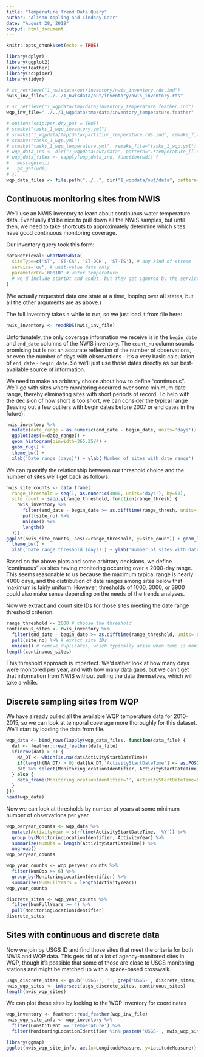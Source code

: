 ```yaml
---
title: "Temperature Trend Data Query"
author: "Alison Appling and Lindsay Carr"
date: "August 28, 2018"
output: html_document
---
```


```r
knitr::opts_chunk$set(echo = TRUE)
```

```r
library(dplyr)
library(ggplot2)
library(feather)
library(scipiper)
library(tidyr)

# sc_retrieve("1_nwisdata/out/inventory/nwis_inventory.rds.ind")
nwis_inv_file="../../1_nwisdata/out/inventory/nwis_inventory.rds"

# sc_retrieve("1_wqpdata/tmp/data/inventory_temperature.feather.ind")
wqp_inv_file="../../1_wqpdata/tmp/data/inventory_temperature.feather"

# options(scipiper.dry_put = TRUE)
# scmake("tasks_1_wqp_inventory.yml")
# scmake("1_wqpdata/tmp/data/partition_temperature.rds.ind", remake_file="tasks_1_wqp_inventory.yml")
# scmake("tasks_1_wqp.yml")
# scmake("tasks_1_wqp_temperature.yml", remake_file="tasks_1_wqp.yml")
# wqp_data_ind <- dir("1_wqpdata/out/data", pattern=".*temperature_[[:digit:]]{3}\\.feather\\.ind", full.names=TRUE)
# wqp_data_files <- sapply(wqp_data_ind, function(wdi) {
#   message(wdi)
#   gd_get(wdi)
# })
wqp_data_files <- file.path("../..", dir("1_wqpdata/out/data", pattern=".*temperature_[[:digit:]]{3}\\.feather$", full.names=TRUE))
```

## Continuous monitoring sites from NWIS

We'll use an NWIS inventory to learn about continuous water temperature data. 
Eventually it'd be nice to pull down all the NWIS samples, but until then,
we need to take shortcuts to approximately determine which sites have good
continuous monitoring coverage.

Our inventory query took this form:
```r
dataRetrieval::whatNWISdata(
  siteType=c('ST', 'ST-CA', 'ST-DCH', 'ST-TS'), # any kind of stream
  service='uv', # unit-value data only
  parameterCd='00010' # water temperature
  # we'd include startDt and endDt, but they get ignored by the service behind whatNWISdata
)
```
(We actually requested data one state at a time, looping over all states, but all the other arguments are as above.)

The full inventory takes a while to run, so we just load it from file here:
```r
nwis_inventory <- readRDS(nwis_inv_file)
```

Unfortunately, the only coverage information we receive is in the `begin_date` and `end_date` columns of the NWIS inventory. 
The `count_nu` column sounds promising but is not an accurate reflection of the
number of observations, or even the number of days with observations - it's a very basic calculation
of `end_date` - `begin_date`. So we'll just use those dates directly as our
best-available source of information.

We need to make an arbitrary choice about how to define "continuous". We'll go with sites where monitoring occurred over some minimum date range, thereby eliminating sites with short periods of record.
To help with the decision of how short is too short, we can consider the typical range (leaving out a few outliers with begin dates before 2007 or end dates in the future):
```r
nwis_inventory %>%
  mutate(date_range = as.numeric(end_date - begin_date, units='days')) %>%
  ggplot(aes(x=date_range)) +
  geom_histogram(binwidth=365.25/4) +
  geom_rug() +
  theme_bw() +
  xlab('Date range (days)') + ylab('Number of sites with date range')
```

We can quantify the relationship between our threshold choice and the number of sites we'll get back as follows:
```r
nwis_site_counts <- data_frame(
  range_threshold = seq(1, as.numeric(4000, units='days'), by=50),
  site_count = sapply(range_threshold, function(range_thresh) {
    nwis_inventory %>%
      filter(end_date - begin_date >= as.difftime(range_thresh, units='days')) %>%
      pull(site_no) %>%
      unique() %>%
      length()
  }))
ggplot(nwis_site_counts, aes(x=range_threshold, y=site_count)) + geom_line() +
  theme_bw() +
  xlab('Date range threshold (days)') + ylab('Number of sites with date range >= threshold')
```

Based on the above plots and some arbitrary decisions, we define "continuous" as sites having monitoring occurring over a 2000-day range.
This seems reasonable to us because the maximum typical range is nearly 4000 days, and the distribution of date ranges among sites below that maximum is fairly uniform. However, thresholds of 1000, 3000, or 3900 could also make sense depending on the needs of the trends analyses.

Now we extract and count site IDs for those sites meeting the date range threshold criterion.
```r
range_threshold <- 2000 # choose the threshold
continuous_sites <- nwis_inventory %>%
  filter(end_date - begin_date >= as.difftime(range_threshold, units='days')) %>%
  pull(site_no) %>% # exract site IDs
  unique() # remove duplicates, which typically arise when temp is monitored at multiple depths
length(continuous_sites)
```

This threshold approach is imperfect. We'd rather look at how many days were monitored per year, and with how many data gaps, but we can't get that information from NWIS without pulling the data themselves, which will take a while.

## Discrete sampling sites from WQP

We have already pulled all the available WQP temperature data for 2010-2015, so we can look at temporal coverage more thoroughly for this dataset. We'll start by loading the data from file.
```r
wqp_data <- bind_rows(lapply(wqp_data_files, function(data_file) {
  dat <- feather::read_feather(data_file)
  if(nrow(dat) > 0) {
    NA_DT <- which(is.na(dat$ActivityStartDateTime))
    if(length(NA_DT) > 0) dat[NA_DT,'ActivityStartDateTime'] <- as.POSIXct(dat$ActivityStartDate[NA_DT])
    dat %>% select(MonitoringLocationIdentifier, ActivityStartDateTime)
  } else {
    data_frame(MonitoringLocationIdentifier='', ActivityStartDateTime=Sys.time()) %>% filter(FALSE)
  }
}))
head(wqp_data)
```

Now we can look at thresholds by number of years at some minimum number of observations per year.
```r
wqp_peryear_counts <- wqp_data %>%
  mutate(ActivityYear = strftime(ActivityStartDateTime, '%Y')) %>%
  group_by(MonitoringLocationIdentifier, ActivityYear) %>%
  summarize(NumObs = length(ActivityStartDateTime)) %>% 
  ungroup()
wqp_peryear_counts
```

```r
wqp_year_counts <- wqp_peryear_counts %>%
  filter(NumObs >= 6) %>%
  group_by(MonitoringLocationIdentifier) %>%
  summarize(NumFullYears = length(ActivityYear))
wqp_year_counts
```

```r
discrete_sites <- wqp_year_counts %>%
  filter(NumFullYears >= 4) %>%
  pull(MonitoringLocationIdentifier)
discrete_sites
```


## Sites with continuous and discrete data

Now we join by USGS ID and find those sites that meet the criteria for both NWIS and WQP data. This gets rid of a lot of agency-monitored sites in WQP, though it's possible that some of those are close to USGS monitoring stations and might be matched up with a space-based crosswalk.
```r
usgs_discrete_sites <- gsub('USGS-', '', grep('USGS-', discrete_sites, value=TRUE))
nwis_wqp_sites <- intersect(usgs_discrete_sites, continuous_sites)
length(nwis_wqp_sites)
```

We can plot these sites by looking to the WQP inventory for coordinates

```r
wqp_inventory <- feather::read_feather(wqp_inv_file)
nwis_wqp_site_info <- wqp_inventory %>%
  filter(Constituent == 'temperature') %>%
  filter(MonitoringLocationIdentifier %in% paste0('USGS-', nwis_wqp_sites))
```

```r
library(ggmap)
ggplot(nwis_wqp_site_info, aes(x=LongitudeMeasure, y=LatitudeMeasure)) + geom_point()
```
